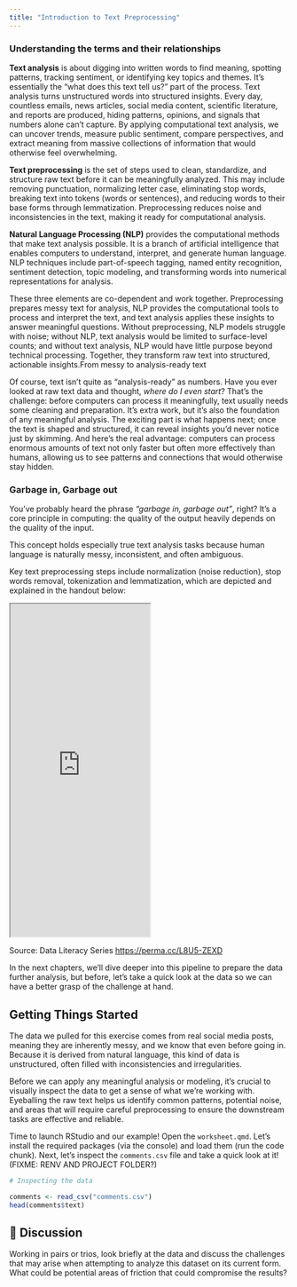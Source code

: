 ```yaml
---
title: "Introduction to Text Preprocessing"
---
```


### Understanding the terms and their relationships

**Text analysis** is about digging into written words to find meaning, spotting patterns, tracking sentiment, or identifying key topics and themes. It’s essentially the “what does this text tell us?” part of the process. Text analysis turns unstructured words into structured insights. Every day, countless emails, news articles, social media content, scientific literature, and reports are produced, hiding patterns, opinions, and signals that numbers alone can’t capture. By applying computational text analysis, we can uncover trends, measure public sentiment, compare perspectives, and extract meaning from massive collections of information that would otherwise feel overwhelming.

**Text preprocessing** is the set of steps used to clean, standardize, and structure raw text before it can be meaningfully analyzed. This may include removing punctuation, normalizing letter case, eliminating stop words, breaking text into tokens (words or sentences), and reducing words to their base forms through lemmatization. Preprocessing reduces noise and inconsistencies in the text, making it ready for computational analysis.

**Natural Language Processing (NLP)** provides the computational methods that make text analysis possible. It is a branch of artificial intelligence that enables computers to understand, interpret, and generate human language. NLP techniques include part-of-speech tagging, named entity recognition, sentiment detection, topic modeling, and transforming words into numerical representations for analysis.

These three elements are co-dependent and work together. Preprocessing prepares messy text for analysis, NLP provides the computational tools to process and interpret the text, and text analysis applies these insights to answer meaningful questions. Without preprocessing, NLP models struggle with noise; without NLP, text analysis would be limited to surface-level counts; and without text analysis, NLP would have little purpose beyond technical processing. Together, they transform raw text into structured, actionable insights.From messy to analysis-ready text

Of course, text isn’t quite as “analysis-ready” as numbers. Have you ever looked at raw text data and thought, *where do I even start*? That’s the challenge: before computers can process it meaningfully, text usually needs some cleaning and preparation. It’s extra work, but it’s also the foundation of any meaningful analysis. The exciting part is what happens next; once the text is shaped and structured, it can reveal insights you’d never notice just by skimming. And here’s the real advantage: computers can process enormous amounts of text not only faster but often more effectively than humans, allowing us to see patterns and connections that would otherwise stay hidden.

### Garbage in, Garbage out

You've probably heard the phrase *"garbage in, garbage out"*, right? It's a core principle in computing: the quality of the output heavily depends on the quality of the input.

This concept holds especially true text analysis tasks because human language is naturally messy, inconsistent, and often ambiguous.

Key text preprocessing steps include normalization (noise reduction), stop words removal, tokenization and lemmatization, which are depicted and explained in the handout below:

<iframe width="50%" height="600" src="https://rcd.ucsb.edu/sites/default/files/2025-05/DLS-2025-05-TextPreprocessing_navy.pdf">

</iframe>

Source: Data Literacy Series <https://perma.cc/L8U5-ZEXD>

In the next chapters, we'll dive deeper into this pipeline to prepare the data further analysis, but before, let's take a quick look at the data so we can have a better grasp of the challenge at hand.

## Getting Things Started

The data we pulled for this exercise comes from real social media posts, meaning they are inherently messy, and we know that even before going in. Because it is derived from natural language, this kind of data is unstructured, often filled with inconsistencies and irregularities.

Before we can apply any meaningful analysis or modeling, it’s crucial to visually inspect the data to get a sense of what we’re working with. Eyeballing the raw text helps us identify common patterns, potential noise, and areas that will require careful preprocessing to ensure the downstream tasks are effective and reliable.


Time to launch RStudio and our example!
Open the `worksheet.qmd`. Let's install the required packages (via the console) and load them (run the code chunk). Next, let's inspect the `comments.csv` file and take a quick look at it! (FIXME: RENV AND PROJECT FOLDER?)

``` r
# Inspecting the data

comments <- read_csv("comments.csv")
head(comments$text)
```

::: {.callout-note icon="false"}
# 💬 Discussion

Working in pairs or trios, look briefly at the data and discuss the challenges that may arise when attempting to analyze this dataset on its current form. What could be potential areas of friction that could compromise the results?
:::
